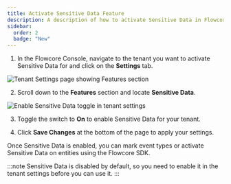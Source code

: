 ```yaml
---
title: Activate Sensitive Data Feature
description: A description of how to activate Sensitive Data in Flowcore
sidebar:
  order: 2
  badge: "New"
---
```



1. In the Flowcore Console, navigate to the tenant you want to activate Sensitive Data for and click on the **Settings** tab.
<Image src={TenantSettingsImage} alt="Tenant Settings page showing Features section" />

2. Scroll down to the **Features** section and locate **Sensitive Data**.
<Image src={TenantEnableSensitiveDataImage} alt="Enable Sensitive Data toggle in tenant settings" />

3. Toggle the switch to **On** to enable Sensitive Data for your tenant.

4. Click **Save Changes** at the bottom of the page to apply your settings.

Once Sensitive Data is enabled, you can mark event types or activate Sensitive Data on entities using the Flowcore SDK.

:::note
  Sensitive Data is disabled by default, so you need to enable it in the tenant settings before you can use it.
:::
